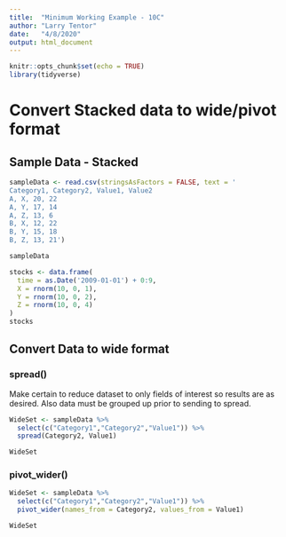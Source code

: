 ```yaml
---
title:  "Minimum Working Example - 10C"
author: "Larry Tentor"
date:   "4/8/2020"
output: html_document
---
```


```r
knitr::opts_chunk$set(echo = TRUE)
library(tidyverse)
```

# Convert Stacked data to wide/pivot format

## Sample Data - Stacked

```r
sampleData <- read.csv(stringsAsFactors = FALSE, text = '
Category1, Category2, Value1, Value2
A, X, 20, 22
A, Y, 17, 14
A, Z, 13, 6
B, X, 12, 22
B, Y, 15, 18
B, Z, 13, 21')

sampleData

stocks <- data.frame(
  time = as.Date('2009-01-01') + 0:9,
  X = rnorm(10, 0, 1),
  Y = rnorm(10, 0, 2),
  Z = rnorm(10, 0, 4)
)
stocks
```


## Convert Data to wide format {.tabset .tabset-pills}

### spread()

Make certain to reduce dataset to only fields of interest so results are as desired.  Also data must be grouped up prior to sending to spread.

```r

WideSet <- sampleData %>%
  select(c("Category1","Category2","Value1")) %>%
  spread(Category2, Value1)

WideSet
```

### pivot_wider()


```r

WideSet <- sampleData %>%
  select(c("Category1","Category2","Value1")) %>%
  pivot_wider(names_from = Category2, values_from = Value1)

WideSet
```
